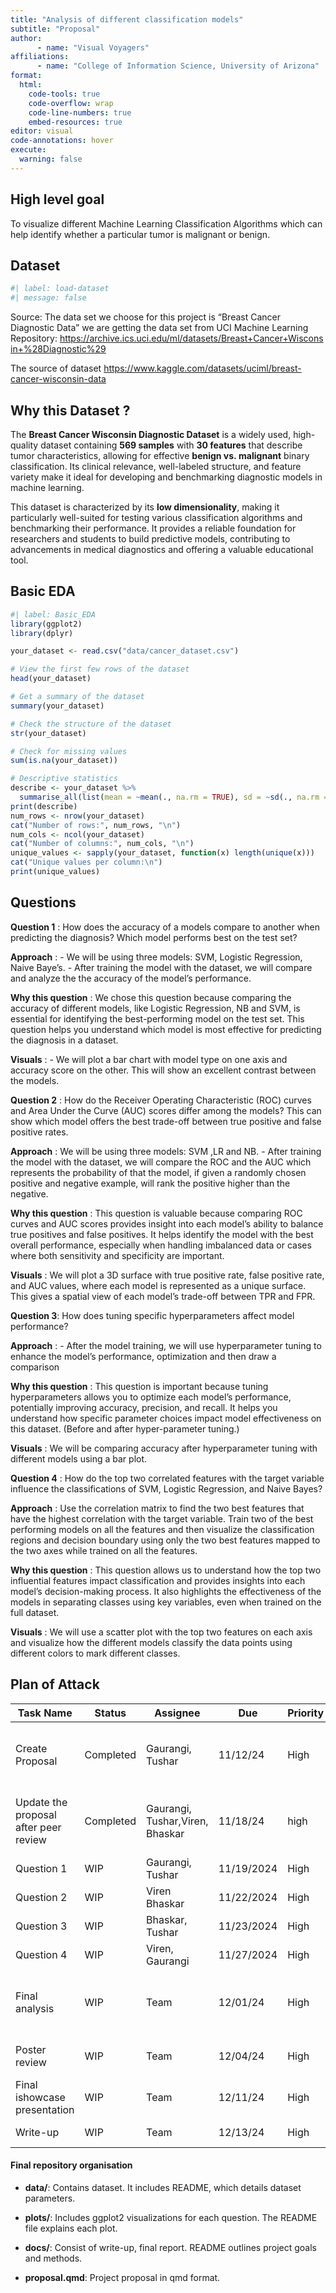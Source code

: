 ```yaml
---
title: "Analysis of different classification models"
subtitle: "Proposal"
author: 
      - name: "Visual Voyagers"
affiliations:
      - name: "College of Information Science, University of Arizona" 
format:
  html:
    code-tools: true
    code-overflow: wrap
    code-line-numbers: true
    embed-resources: true
editor: visual
code-annotations: hover
execute:
  warning: false      
---
```


## High level goal

To visualize different Machine Learning Classification Algorithms which can help identify whether a particular tumor is malignant or benign.

## Dataset

```r
#| label: load-dataset
#| message: false
```

Source: The data set we choose for this project is "Breast Cancer Diagnostic Data" we are getting the data set from UCI Machine Learning Repository: <https://archive.ics.uci.edu/ml/datasets/Breast+Cancer+Wisconsin+%28Diagnostic%29>

The source of dataset <https://www.kaggle.com/datasets/uciml/breast-cancer-wisconsin-data>

## Why this Dataset ?

The **Breast Cancer Wisconsin Diagnostic Dataset** is a widely used, high-quality dataset containing **569 samples** with **30 features** that describe tumor characteristics, allowing for effective **benign vs. malignant** binary classification. Its clinical relevance, well-labeled structure, and feature variety make it ideal for developing and benchmarking diagnostic models in machine learning.

This dataset is characterized by its **low dimensionality**, making it particularly well-suited for testing various classification algorithms and benchmarking their performance. It provides a reliable foundation for researchers and students to build predictive models, contributing to advancements in medical diagnostics and offering a valuable educational tool.

## Basic EDA

```r
#| label: Basic_EDA
library(ggplot2)
library(dplyr)

your_dataset <- read.csv("data/cancer_dataset.csv")

# View the first few rows of the dataset
head(your_dataset)

# Get a summary of the dataset
summary(your_dataset)

# Check the structure of the dataset
str(your_dataset)

# Check for missing values
sum(is.na(your_dataset))

# Descriptive statistics
describe <- your_dataset %>% 
  summarise_all(list(mean = ~mean(., na.rm = TRUE), sd = ~sd(., na.rm = TRUE)))
print(describe)
num_rows <- nrow(your_dataset)
cat("Number of rows:", num_rows, "\n")
num_cols <- ncol(your_dataset)
cat("Number of columns:", num_cols, "\n")
unique_values <- sapply(your_dataset, function(x) length(unique(x)))
cat("Unique values per column:\n")
print(unique_values)
```

## Questions

**Question 1** : How does the accuracy of a models compare to another when predicting the diagnosis? Which model performs best on the test set?

**Approach** : - We will be using three models: SVM, Logistic Regression, Naive Baye's. - After training the model with the dataset, we will compare and analyze the the accuracy of the model’s performance.

**Why this question** : We chose this question because comparing the accuracy of different models, like Logistic Regression, NB and SVM, is essential for identifying the best-performing model on the test set. This question helps you understand which model is most effective for predicting the diagnosis in a dataset.

**Visuals** : - We will plot a bar chart with model type on one axis and accuracy score on the other. This will show an excellent contrast between the models.

**Question 2** : How do the Receiver Operating Characteristic (ROC) curves and Area Under the Curve (AUC) scores differ among the models? This can show which model offers the best trade-off between true positive and false positive rates.

**Approach** : We will be using three models: SVM ,LR and NB. - After training the model with the dataset, we will compare the ROC and the AUC which represents the probability of that the model, if given a randomly chosen positive and negative example, will rank the positive higher than the negative.

**Why this question** : This question is valuable because comparing ROC curves and AUC scores provides insight into each model’s ability to balance true positives and false positives. It helps identify the model with the best overall performance, especially when handling imbalanced data or cases where both sensitivity and specificity are important.

**Visuals** : We will plot a 3D surface with true positive rate, false positive rate, and AUC values, where each model is represented as a unique surface. This gives a spatial view of each model’s trade-off between TPR and FPR.

**Question 3**: How does tuning specific hyperparameters affect model performance?

**Approach** : - After the model training, we will use hyperparameter tuning to enhance the model’s performance, optimization and then draw a comparison

**Why this question** : This question is important because tuning hyperparameters allows you to optimize each model’s performance, potentially improving accuracy, precision, and recall. It helps you understand how specific parameter choices impact model effectiveness on this dataset. (Before and after hyper-parameter tuning.)

**Visuals** : We will be comparing accuracy after hyperparameter tuning with different models using a bar plot.

**Question 4** : How do the top two correlated features with the target variable influence the classifications of SVM, Logistic Regression, and Naive Bayes?

**Approach** : Use the correlation matrix to find the two best features that have the highest correlation with the target variable. Train two of the best performing models on all the features and then visualize the classification regions and decision boundary using only the two best features mapped to the two axes while trained on all the features.

**Why this question** : This question allows us to understand how the top two influential features impact classification and provides insights into each model’s decision-making process. It also highlights the effectiveness of the models in separating classes using key variables, even when trained on the full dataset.

**Visuals** : We will use a scatter plot with the top two features on each axis and visualize how the different models classify the data points using different colors to mark different classes.

## Plan of Attack

| Task Name | Status | Assignee | Due | Priority | Summary |
|------------|------------|------------|------------|------------|------------|
| Create Proposal | Completed | Gaurangi, Tushar | 11/12/24 | High | Finish proposal and upload to GitHub repo |
| Update the proposal after peer review | Completed | Gaurangi, Tushar,Viren, Bhaskar | 11/18/24 | high | Revise proposal according to the feedback |
| Question 1 | WIP | Gaurangi, Tushar | 11/19/2024 | High | Finish Q1 |
| Question 2 | WIP | Viren Bhaskar | 11/22/2024 | High | Finish Q2 |
| Question 3 | WIP | Bhaskar, Tushar | 11/23/2024 | High | Finish Q3 |
| Question 4 | WIP | Viren, Gaurangi | 11/27/2024 | High | Finish Q4 |
| Final analysis | WIP | Team | 12/01/24 | High | Finish design poster for ishowcase presentation |
| Poster review | WIP | Team | 12/04/24 | High | Do peer review in class |
| Final ishowcase presentation | WIP | Team | 12/11/24 | High | Do ishowcase presentation |
| Write-up | WIP | Team | 12/13/24 | High | Finish final write up |

#### Final repository organisation

-   **data/**: Contains dataset. It includes README, which details dataset parameters.

-   **plots/**: Includes ggplot2 visualizations for each question. The README file explains each plot.

-   **docs/**: Consist of write-up, final report. README outlines project goals and methods.

-   **proposal.qmd**: Project proposal in qmd format.
